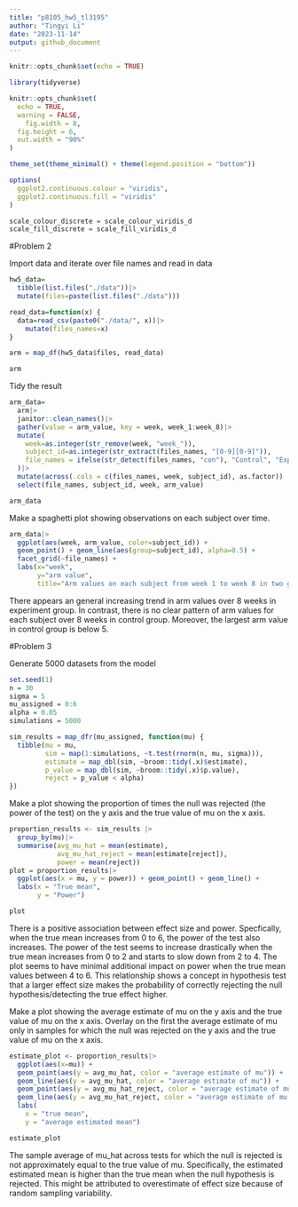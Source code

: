 ```yaml
---
title: "p8105_hw5_tl3195"
author: "Tingyi Li"
date: "2023-11-14"
output: github_document
---
```


```r
knitr::opts_chunk$set(echo = TRUE)

library(tidyverse)

knitr::opts_chunk$set(
  echo = TRUE,
  warning = FALSE,
	fig.width = 8, 
  fig.height = 6,
  out.width = "90%"
)

theme_set(theme_minimal() + theme(legend.position = "bottom"))

options(
  ggplot2.continuous.colour = "viridis",
  ggplot2.continuous.fill = "viridis"
)

scale_colour_discrete = scale_colour_viridis_d
scale_fill_discrete = scale_fill_viridis_d
```

#Problem 2

Import data and iterate over file names and read in data
```r
hw5_data=
  tibble(list.files("./data"))|>
  mutate(files=paste(list.files("./data")))

read_data=function(x) {
  data=read_csv(paste0("./data/", x))|>
    mutate(files_names=x)
}

arm = map_df(hw5_data$files, read_data)

arm
```

Tidy the result
```r
arm_data=
  arm|>
  janitor::clean_names()|>
  gather(value = arm_value, key = week, week_1:week_8)|>
  mutate(
    week=as.integer(str_remove(week, "week_")),
    subject_id=as.integer(str_extract(files_names, "[0-9][0-9]")),
    file_names = ifelse(str_detect(files_names, "con"), "Control", "Experiment"),
  )|>
  mutate(across(.cols = c(files_names, week, subject_id), as.factor)) |>
  select(file_names, subject_id, week, arm_value)

arm_data
```


Make a spaghetti plot showing observations on each subject over time.
```r
arm_data|>
  ggplot(aes(week, arm_value, color=subject_id)) + 
  geom_point() + geom_line(aes(group=subject_id), alpha=0.5) +
  facet_grid(~file_names) +
  labs(x="week", 
       y="arm value",
       title="Arm values on each subject from week 1 to week 8 in two groups", col="subject id")

```

There appears an general increasing trend in arm values over 8 weeks in experiment group. In contrast, there is no clear pattern of arm values for each subject over 8 weeks in control group. Moreover, the largest arm value in control group is below 5.



#Problem 3

Generate 5000 datasets from the model
```r
set.seed(1)
n = 30
sigma = 5
mu_assigned = 0:6
alpha = 0.05
simulations = 5000

sim_results = map_dfr(mu_assigned, function(mu) {
  tibble(mu = mu,
         sim = map(1:simulations, ~t.test(rnorm(n, mu, sigma))),
         estimate = map_dbl(sim, ~broom::tidy(.x)$estimate),
         p_value = map_dbl(sim, ~broom::tidy(.x)$p.value),
         reject = p_value < alpha)
})
```

Make a plot showing the proportion of times the null was rejected (the power of the test) on the y axis and the true value of mu on the x axis.
```r
proportion_results <- sim_results |>
  group_by(mu)|>
  summarise(avg_mu_hat = mean(estimate),
            avg_mu_hat_reject = mean(estimate[reject]),
            power = mean(reject))
plot = proportion_results|>
  ggplot(aes(x = mu, y = power)) + geom_point() + geom_line() +
  labs(x = "True mean",
       y = "Power")

plot
```

There is a positive association between effect size and power. Specfically, when the true mean increases from 0 to 6, the power of the test also increases. The power of the test seems to increase drastically when the true mean increases from 0 to 2 and starts to slow down from 2 to 4. The plot seems to have minimal additional impact on power when the true mean values between 4 to 6. This relationship shows a concept in hypothesis test that a larger effect size makes the probability of correctly rejecting the null hypothesis/detecting the true effect higher. 


Make a plot showing the average estimate of mu on the y axis and the true value of mu on the x axis. Overlay on the first the average estimate of mu only in samples for which the null was rejected on the y axis and the true value of mu on the x axis.

```r
estimate_plot <- proportion_results|>
  ggplot(aes(x=mu)) + 
  geom_point(aes(y = avg_mu_hat, color = "average estimate of mu")) +
  geom_line(aes(y = avg_mu_hat, color = "average estimate of mu")) +
  geom_point(aes(y = avg_mu_hat_reject, color = "average estimate of mu for rejected")) +
  geom_line(aes(y = avg_mu_hat_reject, color = "average estimate of mu for rejected")) +
  labs(
    x = "true mean",
    y = "average estimated mean")

estimate_plot
```


The sample average of mu_hat across tests for which the null is rejected is not approximately equal to the true value of mu. Specifically, the estimated estimated mean is higher than the true mean when the null hypothesis is rejected. This might be attributed to overestimate of effect size because of random sampling variability. 